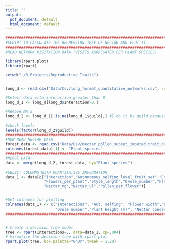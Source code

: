 ```yaml
---
title: ""
output:
  pdf_document: default
  html_document: default
---
```


```r

########################################################################################################################################################
#SCRIPT TO CALCULATE THE REGRESSION TREE OF NECTAR AND PLOT IT
########################################################################################################################################################
#READ NETWORK VISITATION DATA (VISITS AGGREGATED PER PLANT SPECIES)

library(rpart.plot)
library(rpart)

setwd("~/R_Projects/Reproductive Traits")


long_d <- read.csv("Data/Csv/long_format_quantitative_networks.csv", row.names = 1) #quantitative network data|weighted by frequency of visits per plant species

#Select data with interaction greater than 0
long_d_1 <- long_d[long_d$Interaction>0,]

#Remove NA'S
long_d_2 <- long_d_1[!is.na(long_d_1$guild),] #I do it by guild because just these 6 guilds are named in this column

#check levels
levels(factor(long_d_2$guild))
########################################################################################################################################################
#NOW READ NECTAR DATA
forest_data <- read.csv("Data/Csv/nectar_pollen_subset_imputed_trait_data.csv")
colnames(forest_data)[1] <- "Plant_species"
########################################################################################################################################################
#MERGE DATA
data <- merge(long_d_2, forest_data, by="Plant_species")

#SELECT COLUMNS WITH QUANTITATIVE INFORMATION
data_1 <- data[c("Interaction","Autonomous_selfing_level_fruit_set","Corolla_diameter_mean","Corolla_length_mean",
                 "Flowers_per_plant","Style_length","Ovule_number","Plant_height_mean_m","Nectar_concentration",
                 "Nectar_mg","Nectar_ul","Pollen_per_flower")]


#Set colnames for plotting
colnames(data_1) <- c("Interactions", "Aut. selfing", "Flower width","Flower length" , "Flowers per plant","Style length (mm)",
                      "Ovule number","Plant height (m)", "Nectar concentration (%)","Mg of nectar","Microlitres of nectar","Pollen grains per flower")
########################################################################################################################################################


# Create a decision tree model
tree <- rpart(Interactions~., data=data_1, cp=.004)
# Visualize the decision tree with rpart.plot
rpart.plot(tree, box.palette="GnOr",tweak = 1.20)


```